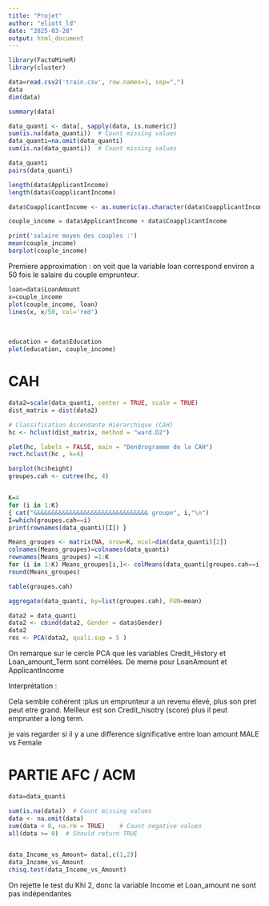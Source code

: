 ```yaml
---
title: "Projet"
author: "eliott_ld"
date: "2025-03-28"
output: html_document
---
```


```r
library(FactoMineR)
library(cluster)
```

```r

data=read.csv2('train.csv', row.names=1, sep=",")
data
dim(data)

```

```r

summary(data)
```

```r

data_quanti <- data[, sapply(data, is.numeric)]
sum(is.na(data_quanti))  # Count missing values
data_quanti=na.omit(data_quanti)
sum(is.na(data_quanti))  # Count missing values

data_quanti
pairs(data_quanti)
```

```r
length(data$ApplicantIncome)
length(data$CoapplicantIncome)

data$CoapplicantIncome <- as.numeric(as.character(data$CoapplicantIncome))

couple_income = data$ApplicantIncome + data$CoapplicantIncome

print('salaire moyen des couples :')
mean(couple_income)
barplot(couple_income)

```

Premiere approximation : on voit que la variable loan correspond environ a 50 fois le salaire du couple emprunteur.

```r

loan=data$LoanAmount
x=couple_income
plot(couple_income, loan)
lines(x, x/50, col='red')
```

\

```r

education = data$Education
plot(education, couple_income)
```

# **CAH**

```r
data2=scale(data_quanti, center = TRUE, scale = TRUE)
dist_matrix = dist(data2)

# Classification Ascendante Hiérarchique (CAH)
hc <- hclust(dist_matrix, method = "ward.D2")

plot(hc, labels = FALSE, main = "Dendrogramme de la CAH")
rect.hclust(hc , k=4)
```

```r
barplot(hc$height)
groupes.cah <- cutree(hc, 4)


K=4
for (i in 1:K)
{ cat("&&&&&&&&&&&&&&&&&&&&&&&&&&&&&&&& groupe", i,"\n")
I=which(groupes.cah==i)
print(rownames(data_quanti)[I]) }
```

```r

Means_groupes <- matrix(NA, nrow=K, ncol=dim(data_quanti)[2])
colnames(Means_groupes)=colnames(data_quanti)
rownames(Means_groupes) =1:K
for (i in 1:K) Means_groupes[i,]<- colMeans(data_quanti[groupes.cah==i,])
round(Means_groupes)

table(groupes.cah)
```

```r
aggregate(data_quanti, by=list(groupes.cah), FUN=mean)
```

```r

data2 = data_quanti
data2 <- cbind(data2, Gender = data$Gender)
data2
res <- PCA(data2, quali.sup = 5 )
```

On remarque sur le cercle PCA que les variables Credit_History et Loan_amount_Term sont corrélées. De meme pour LoanAmount et ApplicantIncome

Interprétation :

Cela semble cohérent :plus un emprunteur a un revenu élevé, plus son pret peut etre grand. Meilleur est son Credit_hisotry (score) plus il peut emprunter a long term.

je vais regarder si il y a une difference significative entre loan amount MALE vs Female

# PARTIE AFC / ACM

```r
data=data_quanti

sum(is.na(data))  # Count missing values
data <- na.omit(data)
sum(data < 0, na.rm = TRUE)    # Count negative values
all(data >= 0)  # Should return TRUE


data_Income_vs_Amount= data[,c(1,2)]
data_Income_vs_Amount
chisq.test(data_Income_vs_Amount)

```

On rejette le test du Khi 2, donc la variable Income et Loan_amount ne sont pas indépendantes
